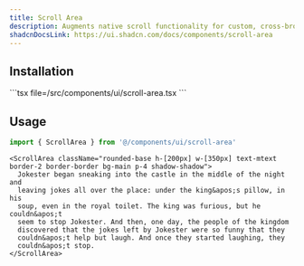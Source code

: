 ```yaml
---
title: Scroll Area
description: Augments native scroll functionality for custom, cross-browser styling.
shadcnDocsLink: https://ui.shadcn.com/docs/components/scroll-area
---
```


<ComponentPreview component="scroll-area" />

## Installation

<Installation component="scroll-area">
  ```tsx file=<rootDir>/src/components/ui/scroll-area.tsx
  ```
</Installation>

## Usage

```ts
import { ScrollArea } from '@/components/ui/scroll-area'
```

```tsx
<ScrollArea className="rounded-base h-[200px] w-[350px] text-mtext border-2 border-border bg-main p-4 shadow-shadow">
  Jokester began sneaking into the castle in the middle of the night and
  leaving jokes all over the place: under the king&apos;s pillow, in his
  soup, even in the royal toilet. The king was furious, but he couldn&apos;t
  seem to stop Jokester. And then, one day, the people of the kingdom
  discovered that the jokes left by Jokester were so funny that they
  couldn&apos;t help but laugh. And once they started laughing, they
  couldn&apos;t stop.
</ScrollArea>
```